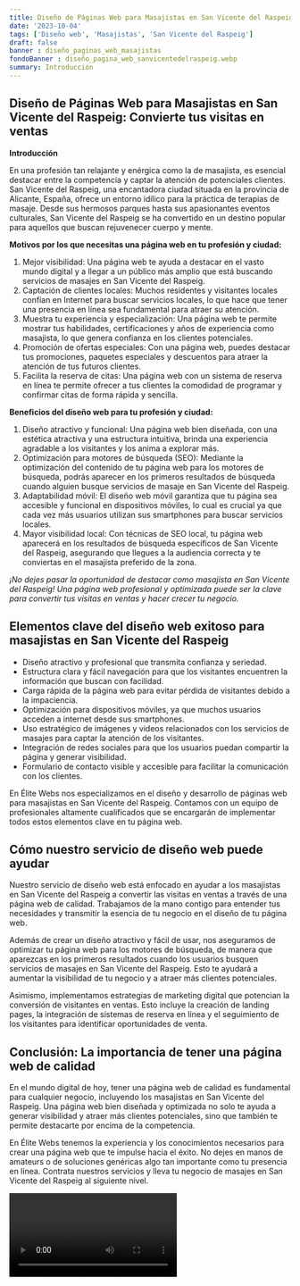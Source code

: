 ```yaml
---
title: Diseño de Páginas Web para Masajistas en San Vicente del Raspeig
date: '2023-10-04'
tags: ['Diseño web', 'Masajistas', 'San Vicente del Raspeig']
draft: false
banner : diseño_paginas_web_masajistas
fondoBanner : diseño_pagina_web_sanvicentedelraspeig.webp
summary: Introducción
---
```


## Diseño de Páginas Web para Masajistas en San Vicente del Raspeig: Convierte tus visitas en ventas

**Introducción**

En una profesión tan relajante y enérgica como la de masajista, es esencial destacar entre la competencia y captar la atención de potenciales clientes. San Vicente del Raspeig, una encantadora ciudad situada en la provincia de Alicante, España, ofrece un entorno idílico para la práctica de terapias de masaje. Desde sus hermosos parques hasta sus apasionantes eventos culturales, San Vicente del Raspeig se ha convertido en un destino popular para aquellos que buscan rejuvenecer cuerpo y mente.

**Motivos por los que necesitas una página web en tu profesión y ciudad:**

1. Mejor visibilidad: Una página web te ayuda a destacar en el vasto mundo digital y a llegar a un público más amplio que está buscando servicios de masajes en San Vicente del Raspeig.
2. Captación de clientes locales: Muchos residentes y visitantes locales confían en Internet para buscar servicios locales, lo que hace que tener una presencia en línea sea fundamental para atraer su atención.
3. Muestra tu experiencia y especialización: Una página web te permite mostrar tus habilidades, certificaciones y años de experiencia como masajista, lo que genera confianza en los clientes potenciales.
4. Promoción de ofertas especiales: Con una página web, puedes destacar tus promociones, paquetes especiales y descuentos para atraer la atención de tus futuros clientes.
5. Facilita la reserva de citas: Una página web con un sistema de reserva en línea te permite ofrecer a tus clientes la comodidad de programar y confirmar citas de forma rápida y sencilla.

**Beneficios del diseño web para tu profesión y ciudad:**

1. Diseño atractivo y funcional: Una página web bien diseñada, con una estética atractiva y una estructura intuitiva, brinda una experiencia agradable a los visitantes y los anima a explorar más.
2. Optimización para motores de búsqueda (SEO): Mediante la optimización del contenido de tu página web para los motores de búsqueda, podrás aparecer en los primeros resultados de búsqueda cuando alguien busque servicios de masaje en San Vicente del Raspeig.
3. Adaptabilidad móvil: El diseño web móvil garantiza que tu página sea accesible y funcional en dispositivos móviles, lo cual es crucial ya que cada vez más usuarios utilizan sus smartphones para buscar servicios locales.
4. Mayor visibilidad local: Con técnicas de SEO local, tu página web aparecerá en los resultados de búsqueda específicos de San Vicente del Raspeig, asegurando que llegues a la audiencia correcta y te conviertas en el masajista preferido de la zona.

*¡No dejes pasar la oportunidad de destacar como masajista en San Vicente del Raspeig! Una página web profesional y optimizada puede ser la clave para convertir tus visitas en ventas y hacer crecer tu negocio.*

<GifSeo />

<Cta />

## Elementos clave del diseño web exitoso para masajistas en San Vicente del Raspeig

- Diseño atractivo y profesional que transmita confianza y seriedad.
- Estructura clara y fácil navegación para que los visitantes encuentren la información que buscan con facilidad.
- Carga rápida de la página web para evitar pérdida de visitantes debido a la impaciencia.
- Optimización para dispositivos móviles, ya que muchos usuarios acceden a internet desde sus smartphones.
- Uso estratégico de imágenes y videos relacionados con los servicios de masajes para captar la atención de los visitantes.
- Integración de redes sociales para que los usuarios puedan compartir la página y generar visibilidad.
- Formulario de contacto visible y accesible para facilitar la comunicación con los clientes.

En Élite Webs nos especializamos en el diseño y desarrollo de páginas web para masajistas en San Vicente del Raspeig. Contamos con un equipo de profesionales altamente cualificados que se encargarán de implementar todos estos elementos clave en tu página web.

## Cómo nuestro servicio de diseño web puede ayudar

Nuestro servicio de diseño web está enfocado en ayudar a los masajistas en San Vicente del Raspeig a convertir las visitas en ventas a través de una página web de calidad. Trabajamos de la mano contigo para entender tus necesidades y transmitir la esencia de tu negocio en el diseño de tu página web.

Además de crear un diseño atractivo y fácil de usar, nos aseguramos de optimizar tu página web para los motores de búsqueda, de manera que aparezcas en los primeros resultados cuando los usuarios busquen servicios de masajes en San Vicente del Raspeig. Esto te ayudará a aumentar la visibilidad de tu negocio y a atraer más clientes potenciales.

Asimismo, implementamos estrategias de marketing digital que potencian la conversión de visitantes en ventas. Esto incluye la creación de landing pages, la integración de sistemas de reserva en línea y el seguimiento de los visitantes para identificar oportunidades de venta.

## Conclusión: La importancia de tener una página web de calidad

En el mundo digital de hoy, tener una página web de calidad es fundamental para cualquier negocio, incluyendo los masajistas en San Vicente del Raspeig. Una página web bien diseñada y optimizada no solo te ayuda a generar visibilidad y atraer más clientes potenciales, sino que también te permite destacarte por encima de la competencia.

En Élite Webs tenemos la experiencia y los conocimientos necesarios para crear una página web que te impulse hacia el éxito. No dejes en manos de amateurs o de soluciones genéricas algo tan importante como tu presencia en línea. Contrata nuestros servicios y lleva tu negocio de masajes en San Vicente del Raspeig al siguiente nivel.

<Video />

<CtaBot job='Masajistas' city='San Vicente del Raspeig'/>

<Gmaps query='San Vicente del Raspeig+españa+maps' />